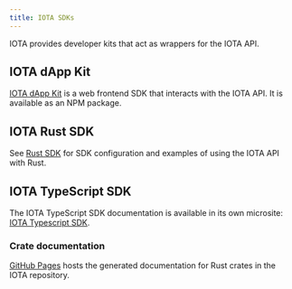 ```yaml
---
title: IOTA SDKs
---
```


IOTA provides developer kits that act as wrappers for the IOTA API.

## IOTA dApp Kit

[IOTA dApp Kit](ts-sdk/dapp-kit/index.mdx) is a web frontend SDK that interacts with the IOTA API. It is available as an NPM package.

## IOTA Rust SDK

See [Rust SDK](./rust-sdk.mdx) for SDK configuration and examples of using the IOTA API with Rust.

## IOTA TypeScript SDK

The IOTA TypeScript SDK documentation is available in its own microsite: [IOTA Typescript SDK](ts-sdk/typescript/index.mdx).


### Crate documentation


[GitHub Pages](https://iotaledger.github.io/iota/iota_sdk/index.html) hosts the generated documentation for Rust crates in the IOTA repository.
